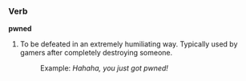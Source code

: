 ===Verb===
'''pwned'''

# To be defeated in an extremely humiliating way. Typically used by gamers after completely destroying someone.
#:Example: ''Hahaha, you just got pwned!''